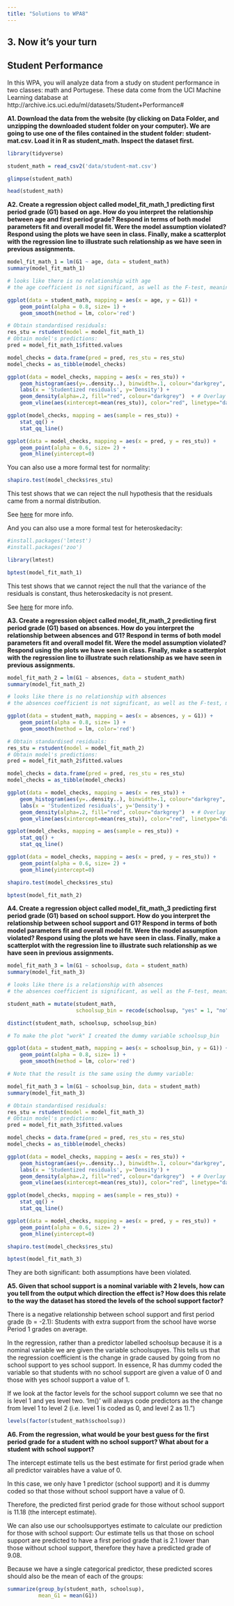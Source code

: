 ```yaml
---
title: "Solutions to WPA8"
---
```


## 3. Now it's your turn

## Student Performance

In this WPA, you will analyze data from a study on student performance in two classes: math and Portugese. These data come from the UCI Machine Learning database at http://archive.ics.uci.edu/ml/datasets/Student+Performance#

**A1. Download the data from the website (by clicking on Data Folder, and unzipping the downloaded student folder on your computer). We are going to use one of the files contained in the student folder: student-mat.csv. Load it in R as student_math. Inspect the dataset first.**

```r
library(tidyverse)

student_math = read_csv2('data/student-mat.csv')

glimpse(student_math)

head(student_math)
```

**A2. Create a regression object called model_fit_math_1 predicting first period grade (G1) based on age. How do you interpret the relationship between age and first period grade? Respond in terms of both model parameters fit and overall model fit. Were the model assumption violated? Respond using the plots we have seen in class. Finally, make a scatterplot with the regression line to illustrate such relationship as we have seen in previous assignments.**

```r
model_fit_math_1 = lm(G1 ~ age, data = student_math)
summary(model_fit_math_1)

# looks like there is no relationship with age
# the age coefficient is not significant, as well as the F-test, meaning that the intercept model is better than the intercept+age model
```

```r
ggplot(data = student_math, mapping = aes(x = age, y = G1)) + 
    geom_point(alpha = 0.8, size= 1) +
    geom_smooth(method = lm, color='red')
```

```r
# Obtain standardised residuals:
res_stu = rstudent(model = model_fit_math_1)
# Obtain model's predictions:
pred = model_fit_math_1$fitted.values

model_checks = data.frame(pred = pred, res_stu = res_stu)
model_checks = as_tibble(model_checks)
```

```r
ggplot(data = model_checks, mapping = aes(x = res_stu)) + 
    geom_histogram(aes(y=..density..), binwidth=.1, colour="darkgrey", fill="white") + # Note: add aes(y=..density..) to have density instead of frequencies
    labs(x = 'Studentized residuals', y='Density') + 
    geom_density(alpha=.2, fill="red", colour="darkgrey")  + # Overlay with transparent density plot
    geom_vline(aes(xintercept=mean(res_stu)), color="red", linetype="dashed", size=.5) # Add mean residuals

ggplot(model_checks, mapping = aes(sample = res_stu)) +
    stat_qq() + 
    stat_qq_line()

ggplot(data = model_checks, mapping = aes(x = pred, y = res_stu)) + 
    geom_point(alpha = 0.6, size= 2) + 
    geom_hline(yintercept=0)
```

You can also use a more formal test for normality:

```r
shapiro.test(model_checks$res_stu)
```

This test shows that we can reject the null hypothesis that the residuals came from a normal distribution.

See [here](https://en.wikipedia.org/wiki/Shapiro%E2%80%93Wilk_test) for more info.

And you can also use a more formal test for heteroskedacity:

```r
#install.packages('lmtest')
#install.packages('zoo')

library(lmtest)
```

```r
bptest(model_fit_math_1)
```

This test shows that we cannot reject the null that the variance of the residuals is constant, thus heteroskedacity is not present. 

See [here](https://en.wikipedia.org/wiki/Breusch%E2%80%93Pagan_test) for more info.

**A3. Create a regression object called model_fit_math_2 predicting first period grade (G1) based on absences. How do you interpret the relationship between absences and G1? Respond in terms of both model parameters fit and overall model fit. Were the model assumption violated? Respond using the plots we have seen in class. Finally, make a scatterplot with the regression line to illustrate such relationship as we have seen in previous assignments.**

```r
model_fit_math_2 = lm(G1 ~ absences, data = student_math)
summary(model_fit_math_2)

# looks like there is no relationship with absences
# the absences coefficient is not significant, as well as the F-test, meaning that the intercept model is better than the intercept+absences model
```

```r
ggplot(data = student_math, mapping = aes(x = absences, y = G1)) + 
    geom_point(alpha = 0.8, size= 1) +
    geom_smooth(method = lm, color='red')
```

```r
# Obtain standardised residuals:
res_stu = rstudent(model = model_fit_math_2)
# Obtain model's predictions:
pred = model_fit_math_2$fitted.values

model_checks = data.frame(pred = pred, res_stu = res_stu)
model_checks = as_tibble(model_checks)
```

```r
ggplot(data = model_checks, mapping = aes(x = res_stu)) + 
    geom_histogram(aes(y=..density..), binwidth=.1, colour="darkgrey", fill="white") + # Note: add aes(y=..density..) to have density instead of frequencies
    labs(x = 'Studentized residuals', y='Density') + 
    geom_density(alpha=.2, fill="red", colour="darkgrey")  + # Overlay with transparent density plot
    geom_vline(aes(xintercept=mean(res_stu)), color="red", linetype="dashed", size=.5) # Add mean residuals

ggplot(model_checks, mapping = aes(sample = res_stu)) +
    stat_qq() + 
    stat_qq_line()

ggplot(data = model_checks, mapping = aes(x = pred, y = res_stu)) + 
    geom_point(alpha = 0.6, size= 2) + 
    geom_hline(yintercept=0)
```

```r
shapiro.test(model_checks$res_stu)

bptest(model_fit_math_2)
```

**A4. Create a regression object called model_fit_math_3 predicting first period grade (G1) based on school support. How do you interpret the relationship between school support and G1? Respond in terms of both model parameters fit and overall model fit. Were the model assumption violated? Respond using the plots we have seen in class. Finally, make a scatterplot with the regression line to illustrate such relationship as we have seen in previous assignments.**

```r
model_fit_math_3 = lm(G1 ~ schoolsup, data = student_math)
summary(model_fit_math_3)

# looks like there is a relationship with absences
# the absences coefficient is significant, as well as the F-test, meaning that the schoolsup+intercept model is better than the intercept model
```

```r
student_math = mutate(student_math,
                      schoolsup_bin = recode(schoolsup, "yes" = 1, "no" = 0))
```

```r
distinct(student_math, schoolsup, schoolsup_bin)
```

```r
# To make the plot "work" I created the dummy variable schoolsup_bin

ggplot(data = student_math, mapping = aes(x = schoolsup_bin, y = G1)) + 
    geom_point(alpha = 0.8, size= 1) +
    geom_smooth(method = lm, color='red')
```

```r
# Note that the result is the same using the dummy variable:

model_fit_math_3 = lm(G1 ~ schoolsup_bin, data = student_math)
summary(model_fit_math_3)
```

```r
# Obtain standardised residuals:
res_stu = rstudent(model = model_fit_math_3)
# Obtain model's predictions:
pred = model_fit_math_3$fitted.values

model_checks = data.frame(pred = pred, res_stu = res_stu)
model_checks = as_tibble(model_checks)
```

```r
ggplot(data = model_checks, mapping = aes(x = res_stu)) + 
    geom_histogram(aes(y=..density..), binwidth=.1, colour="darkgrey", fill="white") + # Note: add aes(y=..density..) to have density instead of frequencies
    labs(x = 'Studentized residuals', y='Density') + 
    geom_density(alpha=.2, fill="red", colour="darkgrey")  + # Overlay with transparent density plot
    geom_vline(aes(xintercept=mean(res_stu)), color="red", linetype="dashed", size=.5) # Add mean residuals

ggplot(model_checks, mapping = aes(sample = res_stu)) +
    stat_qq() + 
    stat_qq_line()

ggplot(data = model_checks, mapping = aes(x = pred, y = res_stu)) + 
    geom_point(alpha = 0.6, size= 2) + 
    geom_hline(yintercept=0)
```

```r
shapiro.test(model_checks$res_stu)

bptest(model_fit_math_3)
```

They are both significant: both assumptions have been violated.

**A5. Given that school support is a nominal variable with 2 levels, how can you tell from the output which direction the effect is? How does this relate to the way the dataset has stored the levels of the school support factor?**

There is a negative relationship between school support and first period grade (b = -2.1): Students with extra support from the school have worse Period 1 grades on average.

In the regression, rather than a predictor labelled schoolsup because it is a nominal variable we are given the variable schoolsupyes. 
This tells us that the regression coefficient is the change in grade caused by going from no school support to yes school support. 
In essence, R has dummy coded the variable so that students with no school support are given a value of 0 and those with yes school support a value of 1. 

If we look at the factor levels for the school support column we see that no is level 1 and yes level two. 'lm()' will always code predictors as the change 
from level 1 to level 2 (i.e. level 1 is coded as 0, and level 2 as 1).")

```r
levels(factor(student_math$schoolsup))
```

**A6. From the regression, what would be your best guess for the first period grade for a student with no school support? What about for a student with school support?**

The intercept estimate tells us the best estimate for first period grade when all predictor vairables have a value of 0. 

In this case, we only have 1 predictor (school support) and it is dummy coded so that those without school support have a value of 0. 

Therefore, the predicted first period grade for those without school support is 11.18 (the intercept estimate). 

We can also use our schoolsupportyes estimate to calculate our prediction for those with school support: Our estimate tells us that those on school support are predicted to have a first period grade that is 2.1 lower than those without school support, 
therefore they have a predicted grade of 9.08.

Because we have a single categorical predictor, these predicted scores should also be the mean of each of the groups:


```r
summarize(group_by(student_math, schoolsup),
          mean_G1 = mean(G1))
```